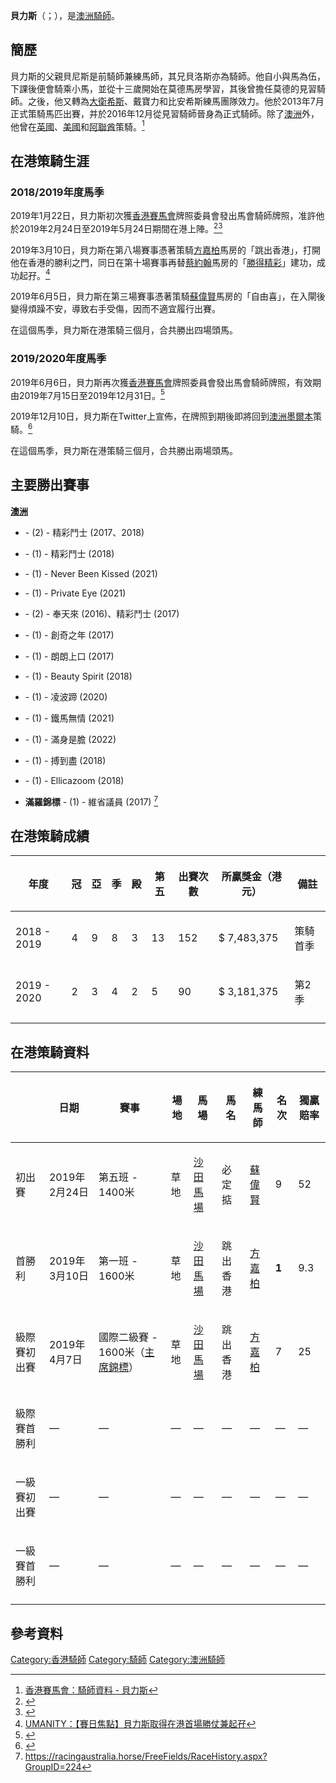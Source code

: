 {{Cleanup-jargon|time=2021-04-21T07:21:20+00:00}}
{{Infobox Jockey
| subject_name   = 貝力斯
| english_name = Regan Bayliss
| date_of_birth  = {{birth_date_and _age|1997|3|13}}
| death_date     = 
| nationality = {{AUS}}
| death_place    =
| occupation     = [[騎師|騎師]]
| spouse = 
| children = 
| honours =
}}

'''貝力斯'''（{{lang-en|'''Regan Bayliss'''}}；{{bd|1997年|3月13日|catIdx=Bayliss}}），是[[澳洲|澳洲]][[騎師|騎師]]。

==簡歷==
貝力斯的父親貝尼斯是前騎師兼練馬師，其兄貝洛斯亦為騎師。他自小與馬為伍，下課後便會騎乘小馬，並從十三歲開始在莫德馬房學習，其後曾擔任莫德的見習騎師。之後，他又轉為[[大衛希斯|大衛希斯]]、戴寶力和比安希斯練馬團隊效力。他於2013年7月正式策騎馬匹出賽，并於2016年12月從見習騎師晉身為正式騎師。除了[[澳洲|澳洲]]外，他曾在[[英國|英國]]、[[美國|美國]]和[[阿聯酋|阿聯酋]]策騎。<ref>[https://racing.hkjc.com/racing/information/Chinese/Jockey/JockeyPastRec.aspx?JockeyId=BR&Season=Previous&PageNum=1  香港賽馬會：騎師資料 - 貝力斯]</ref>

==在港策騎生涯==
===2018/2019年度馬季===
2019年1月22日，貝力斯初次獲[[香港賽馬會|香港賽馬會]]牌照委員會發出馬會騎師牌照，准許他於2019年2月24日至2019年5月24日期間在港上陣。<ref>{{Cite web |url=https://racingnews.hkjc.com/chinese/2019/01/22/%e7%89%8c%e7%85%a7%e5%a7%94%e5%93%a1%e6%9c%83%e7%9a%84%e6%b1%ba%e5%ae%9a/ |title=香港賽馬會：牌照委員會的決定 |access-date=2021-03-25 |archive-date=2019-01-23 |archive-url=https://web.archive.org/web/20190123010253/https://racingnews.hkjc.com/chinese/2019/01/22/%e7%89%8c%e7%85%a7%e5%a7%94%e5%93%a1%e6%9c%83%e7%9a%84%e6%b1%ba%e5%ae%9a/ |dead-url=no }}</ref><ref>{{Cite web |url=https://racingnews.hkjc.com/chinese/2019/02/18/%e5%b9%b4%e8%bc%95%e5%a5%bd%e6%89%8b%e8%b2%9d%e5%8a%9b%e6%96%af%e5%8a%a0%e5%85%a5%e9%a6%99%e6%b8%af%e9%a8%8e%e5%b8%ab%e8%a1%8c%e5%88%97/ |title=香港賽馬會：年輕好手貝力斯加入香港騎師行列 |access-date=2021-03-25 |archive-date=2020-10-18 |archive-url=https://web.archive.org/web/20201018220020/https://racingnews.hkjc.com/chinese/2019/02/18/%e5%b9%b4%e8%bc%95%e5%a5%bd%e6%89%8b%e8%b2%9d%e5%8a%9b%e6%96%af%e5%8a%a0%e5%85%a5%e9%a6%99%e6%b8%af%e9%a8%8e%e5%b8%ab%e8%a1%8c%e5%88%97/ |dead-url=no }}</ref>

2019年3月10日，貝力斯在第八場賽事憑著策騎[[方嘉柏|方嘉柏]]馬房的「跳出香港」，打開他在香港的勝利之門，同日在第十場賽事再替[[蔡約翰|蔡約翰]]馬房的「[[勝得精彩|勝得精彩]]」建功，成功起孖。<ref>[https://umanityracing.com/zh/sp/news/detail.php?nid=1084 UMANITY：【賽日焦點】貝力斯取得在港首場勝仗兼起孖]</ref>

2019年6月5日，貝力斯在第三場賽事憑著策騎[[蘇偉賢|蘇偉賢]]馬房的「自由喜」，在入閘後變得煩躁不安，導致右手受傷，因而不適宜履行出賽。

在這個馬季，貝力斯在港策騎三個月，合共勝出四場頭馬。

===2019/2020年度馬季===
2019年6月6日，貝力斯再次獲[[香港賽馬會|香港賽馬會]]牌照委員會發出馬會騎師牌照，有效期由2019年7月15日至2019年12月31日。<ref>{{Cite web |url=https://racingnews.hkjc.com/chinese/2019/06/06/%e7%89%8c%e7%85%a7%e5%a7%94%e5%93%a1%e6%9c%83%e7%9a%84%e6%b1%ba%e5%ae%9a-3/ |title=香港賽馬會：牌照委員會的決定 |access-date=2021-03-25 |archive-date=2020-07-29 |archive-url=https://web.archive.org/web/20200729215507/https://racingnews.hkjc.com/chinese/2019/06/06/%e7%89%8c%e7%85%a7%e5%a7%94%e5%93%a1%e6%9c%83%e7%9a%84%e6%b1%ba%e5%ae%9a-3/ |dead-url=no }}</ref>

2019年12月10日，貝力斯在Twitter上宣佈，在牌照到期後即將回到[[澳洲|澳洲]][[墨爾本|墨爾本]]策騎。<ref>{{Cite web |url=https://hk.appledaily.com/racing/20191210/FPL55YRVOB2I3CS6RQEFAJ52DQ/ |title=蘋果日報：【率先講拜拜】貝力斯宣佈唔會續牌 下年一月返墨爾本騎 |access-date=2021-03-25 |archive-date=2021-06-21 |archive-url=https://web.archive.org/web/20210621165541/https://hk.appledaily.com/racing/20191210/FPL55YRVOB2I3CS6RQEFAJ52DQ/ |dead-url=yes }}</ref>

在這個馬季，貝力斯在港策騎三個月，合共勝出兩場頭馬。

==主要勝出賽事==
{{flagicon|AUS}} '''[[澳洲|澳洲]]'''
{{HideH|一級賽勝利:}}
*{{link-en|新市場讓賽|Newmarket Handicap}} - (2) - 精彩鬥士 (2017、2018)

*{{link-en|閃電錦標|Black Caviar Lightning}} - (1) - 精彩鬥士 (2018)

*{{link-en|航班錦標|Flight Stakes}} - (1) - Never Been Kissed (2021)

*{{link-en|葉森讓賽|Epsom Handicap}} - (1) - Private Eye (2021)

{{HideF}}
{{HideH|二級賽勝利:}}
*{{link-en|波比路易仕錦標|Bobbie Lewis Quality}} - (2) - 奉天來 (2016)、精彩鬥士 (2017)

*{{link-en|阿德雷得盃|Adelaide Cup}} - (1) - 創奇之年 (2017)

*{{link-en|丹山錦標|Danehill Stakes}} - (1) - 朗朗上口 (2017)

*{{link-en|考菲爾德秋季經典賽|Caulfield Autumn Classic}} - (1) - Beauty Spirit (2018)

*{{link-en|首演錦標|Premiere Stakes}} - (1) - 凌波蹄 (2020)

*{{link-en|維利爾斯錦標|Villiers Stakes}}  - (1) - 	鐵馬無情 (2021)

*{{link-en|主席讓賽|Chairman's Handicap (ATC)}}  - (1) - 滿身是膽 (2022)


{{HideF}}
{{HideH|三級賽勝利:}}
*{{link-en|朗斯頓盃|Launceston Cup}} - (1) - 搏到盡 (2018)

*{{link-en|郭咸錦標|W W Cockram Stakes}} - (1) - Ellicazoom	(2018)
{{HideF}}

{{HideF}}
{{HideH|表列賽 / 其他錦標勝利:}}
* '''滿羅錦標'''  - (1) -  維省議員 (2017) <ref> https://racingaustralia.horse/FreeFields/RaceHistory.aspx?GroupID=224 </ref>
{{HideF}}

==在港策騎成績==
{| class="wikitable" style="text-align:center; width:700px; height:50px;"
|-
! 年度
! 冠
! 亞
! 季
! 殿
! 第五
! 出賽次數
! 所贏獎金（港元）
! 備註
|-
! 2018 - 2019
| 4 || 9 || 8 || 3 || 13 || 152 || $ 7,483,375 || 策騎首季 
|-
! 2019 - 2020
| 2 || 3 || 4 || 2 || 5 || 90 || $ 3,181,375 || 第2季 
|-
|}

==在港策騎資料==
{| class="wikitable" style="text-align:center; width:1000px; height:50px;"
|-
! 
! 日期
! 賽事
! 場地
! 馬場
! 馬名
! 練馬師
! 名次
! 獨贏賠率
|-
! 初出賽
| 2019年2月24日 || 第五班 - 1400米 || 草地 || [[沙田馬場|沙田馬場]] || 必定掂 || [[蘇偉賢|蘇偉賢]] || 9 || 52
|-
! 首勝利
| 2019年3月10日 || 第一班 - 1600米 || 草地 || [[沙田馬場|沙田馬場]] || 跳出香港 || [[方嘉柏|方嘉柏]] || '''1''' || 9.3
|-
! 級際賽初出賽
| 2019年4月7日 || 國際二級賽 - 1600米（[[主席錦標|主席錦標]]）|| 草地 || [[沙田馬場|沙田馬場]] || 跳出香港 || [[方嘉柏|方嘉柏]] || 7 || 25
|-
! 級際賽首勝利
| — || — || — || — || — || — || — || —
|-
! 一級賽初出賽
| — || — || — || — || — || — || — || —
|-
! 一級賽首勝利
| — || — || — || — || — || — || — || —
|-
|}

==參考資料==
{{Reflist}}
[[Category:香港騎師|Category:香港騎師]]
[[Category:騎師|Category:騎師]]
[[Category:澳洲騎師|Category:澳洲騎師]]